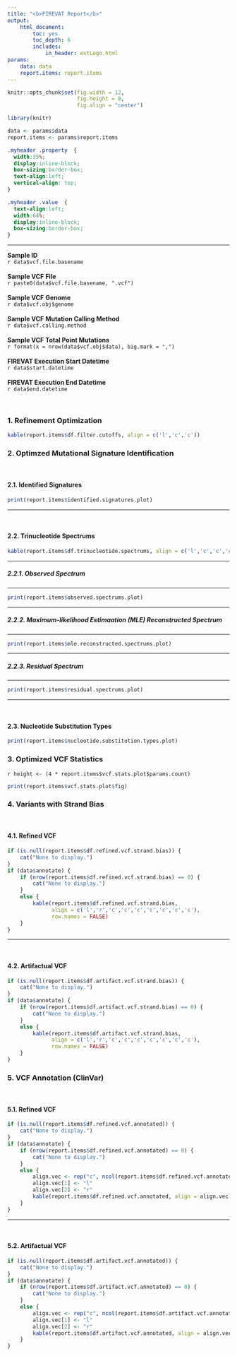 ```yaml
---
title: "<b>FIREVAT Report</b>"
output:
    html_document:
        toc: yes
        toc_depth: 6
        includes:
            in_header: extLogo.html
params:
    data: data
    report.items: report.items
---
```


```r
knitr::opts_chunk$set(fig.width = 12, 
                      fig.height = 8,
                      fig.align = "center")
```

<!-- Load libraries and data-->
```r
library(knitr)

data <- params$data
report.items <- params$report.items
```

```css
.myheader .property  {
  width:35%;
  display:inline-block;
  box-sizing:border-box;
  text-align:left;
  vertical-align: top;
}

.myheader .value  {
  text-align:left;
  width:64%;
  display:inline-block;
  box-sizing:border-box;
}
```

***

<div class="myheader">
<div class="property">**Sample ID**</div><div class="value">`r data$vcf.file.basename`</div><br>
<div class="property">**Sample VCF File**</div><div class="value">`r paste0(data$vcf.file.basename, ".vcf")`</div><br>
<div class="property">**Sample VCF Genome**</div><div class="value">`r data$vcf.obj$genome`</div><br>
<div class="property">**Sample VCF Mutation Calling Method**</div><div class="value">`r data$vcf.calling.method`</div><br>
<div class="property">**Sample VCF Total Point Mutations**</div><div class="value">`r format(x = nrow(data$vcf.obj$data), big.mark = ",")`</div><br>
<div class="property">**FIREVAT Execution Start Datetime**</div><div class="value">`r data$start.datetime`</div><br>
<div class="property">**FIREVAT Execution End Datetime**</div><div class="value">`r data$end.datetime`</div><br>
</div>

### **1. Refinement Optimization**
```r
kable(report.items$df.filter.cutoffs, align = c('l','c','c'))
```

### **2. Optimzed Mutational Signature Identification**

<br>

#### **2.1. Identified Signatures**

```r
print(report.items$identified.signatures.plot)
```

***

<br>

#### **2.2. Trinucleotide Spectrums**
```r
kable(report.items$df.trinucleotide.spectrums, align = c('l','c','c','c'))
```

***

##### **2.2.1. Observed Spectrum**

***

```r
print(report.items$observed.spectrums.plot)
```

***

##### **2.2.2. Maximum-likelihood Estimaation (MLE) Reconstructed Spectrum**

***

```r
print(report.items$mle.reconstructed.spectrums.plot)
```

***

##### **2.2.3. Residual Spectrum**

***

```r
print(report.items$residual.spectrums.plot)
```

***

<br>

#### **2.3. Nucleotide Substitution Types**
```r
print(report.items$nucleotide.substitution.types.plot)
```

### **3. Optimized VCF Statistics**
`r height <- (4 * report.items$vcf.stats.plot$params.count)`
```r
print(report.items$vcf.stats.plot$fig)
```

### **4. Variants with Strand Bias**

<br>

#### **4.1. Refined VCF**
```r
if (is.null(report.items$df.refined.vcf.strand.bias)) {
    cat("None to display.")
}
if (data$annotate) {
    if (nrow(report.items$df.refined.vcf.strand.bias) == 0) {
        cat("None to display.")
    }
    else {
        kable(report.items$df.refined.vcf.strand.bias, 
              align = c('l','r','c','c','c','c','c','c','c'), 
              row.names = FALSE)
    }
}    
```

***

<br>

#### **4.2. Artifactual VCF**
```r
if (is.null(report.items$df.artifact.vcf.strand.bias)) {
    cat("None to display.")
}
if (data$annotate) {
    if (nrow(report.items$df.artifact.vcf.strand.bias) == 0) {
        cat("None to display.")
    }
    else {
        kable(report.items$df.artifact.vcf.strand.bias,
              align = c('l','r','c','c','c','c','c','c','c'),
              row.names = FALSE)
    }
}
```

### **5. VCF Annotation (ClinVar)**

<br>

#### **5.1. Refined VCF**
```r
if (is.null(report.items$df.refined.vcf.annotated)) {
    cat("None to display.")
}
if (data$annotate) {
    if (nrow(report.items$df.refined.vcf.annotated) == 0) {
        cat("None to display.")
    }
    else {
        align.vec <- rep("c", ncol(report.items$df.refined.vcf.annotated))
        align.vec[1] <- "l"
        align.vec[2] <- "r"
        kable(report.items$df.refined.vcf.annotated, align = align.vec)
    }
}    
```

***

<br>

#### **5.2. Artifactual VCF**
```r
if (is.null(report.items$df.artifact.vcf.annotated)) {
    cat("None to display.")
}
if (data$annotate) {
    if (nrow(report.items$df.artifact.vcf.annotated) == 0) {
        cat("None to display.")
    }
    else {
        align.vec <- rep("c", ncol(report.items$df.artifact.vcf.annotated))
        align.vec[1] <- "l"
        align.vec[2] <- "r"
        kable(report.items$df.artifact.vcf.annotated, align = align.vec)
    }
}
```

<br>
